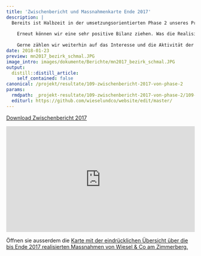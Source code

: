 ```yaml
---
title: 'Zwischenbericht und Massnahmenkarte Ende 2017'
description: |
  Bereits ist Halbzeit in der umsetzungsorientierten Phase 2 unseres Projekts. 
  
    Erneut können wir eine sehr positive Bilanz ziehen. Was die Realisierung der bis Projektende zum Ziel gesetzten 300 Klein- und Grossstrukturen angeht, sind bereits 215 erstellt.  Glücklicherweise haben wir für die zweite Halbzeit klare Perspektiven und grosse Motivation sowohl für kommende Lebensraumaufwertungen wie auch für weitere Ziele wie die Wieselwerke mit Schulklassen. 
  
    Gerne zählen wir weiterhin auf das Interesse und die Aktivität der Bevölkerung. Lesen sie von den wichtigsten Errungenschaften bis Ende 2017 und wagen sie mit uns den Ausblick auf das Jahr 2018. 
date: 2018-01-23
preview: mn2017_bezirk_schmal.JPG
image_intro: images/dokumente/Berichte/mn2017_bezirk_schmal.JPG
output:
  distill::distill_article:
    self_contained: false
canonical: /projekt/resultate/109-zwischenbericht-2017-von-phase-2
params:
  rmdpath: _projekt-resultate/109-zwischenbericht-2017-von-phase-2/109-zwischenbericht-2017-von-phase-2.Rmd
  editurl: https://github.com/wieselundco/website/edit/master/
---
```


[Download Zwischenbericht 2017](https://github.com/wieselundco/website/files/6971524/Zwischenbericht_WiCoZ_2017.compressed.pdf)
  
<style>.embed-container { position: relative; padding-bottom:56.25%; height:0; overflow: hidden; max-width: 100%; } .embed-container iframe, .embed-container object, .embed-container embed { position: absolute; top: 0; left: 0; width: 100%; height: 100%;}</style><div class='embed-container' data-page-width='452' data-page-height='640' id='ypembedcontainer' ><iframe   src="https://www.yumpu.com/de/embed/view/PD4xoeBUEn530lGZ" frameborder="0" allowfullscreen="true"  allowtransparency="true"></iframe><br><a href="https://www.yumpu.com/de/document/view/59980638/zwischenbericht-2017-wiesel-co-am-zimmerberg" title="Zwischenbericht 2017 Wiesel & Co am Zimmerberg" target="_blank">Zwischenbericht 2017 Wiesel & Co am Zimmerberg</a></div><script src='https://players.yumpu.com/modules/embed/yp_r_iframe.js' ></script>
  
  
Öffnen sie ausserdem die [Karte mit der eindrücklichen Übersicht über die bis Ende 2017 realisierten Massnahmen von Wiesel & Co am Zimmerberg.](https://zhaw.maps.arcgis.com/apps/View/index.html?appid=4ae1d5a8a4534bedbc6e6e9118692284&extent=8.6366,47.1901,8.7219,47.2234)




```r



```

<!--http://wieselundco.ch/projekt/resultate/109-zwischenbericht-2017-von-phase-2-->
